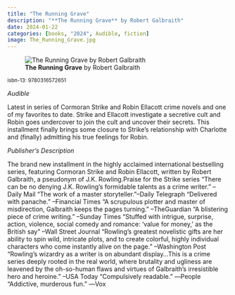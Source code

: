 ```yaml
---
title: "The Running Grave"
description: "**The Running Grave** by Robert Galbraith"
date: 2024-01-22
categories: [books, "2024", Audible, fiction]
image: The_Running_Grave.jpg
---
```

![**The Running Grave** by Robert Galbraith](The_Running_Grave.jpg){fig-align="left"}

<sup>isbn-13: 9780316572651</sup>

*Audible*

Latest in series of Cormoran Strike and Robin Ellacott crime novels and one of my favorites to date. Strike and Ellacott investigate a secretive cult and Robin goes undercover to join the cult and uncover their secrets. This installment finally brings some closure to Strike's relationship with Charlotte and (finally) admitting his true feelings for Robin.  

*Publisher's Description*

The brand new installment in the highly acclaimed international bestselling
series, featuring Cormoran Strike and Robin Ellacott, written by Robert
Galbraith, a pseudonym of J.K. Rowling.Praise for the Strike series "There
can be no denying J.K. Rowling's formidable talents as a crime writer."
­--Daily Mail "The work of a master storyteller."--Daily Telegraph
"Delivered with panache." --Financial Times "A scrupulous plotter and
master of misdirection, Galbraith keeps the pages turning." --TheGuardian
"A blistering piece of crime writing." --Sunday Times "Stuffed with
intrigue, surprise, action, violence, social comedy and romance: 'value for
money, ' as the British say" --Wall Street Journal "Rowling's greatest
novelistic gifts are her ability to spin wild, intricate plots, and to
create colorful, highly individual characters who come instantly alive on
the page." --Washington Post "Rowling's wizardry as a writer is on abundant
display...This is a crime series deeply rooted in the real world, where
brutality and ugliness are leavened by the oh-so-human flaws and virtues of
Galbraith's irresistible hero and heroine." --USA Today "Compulsively
readable." ―People "Addictive, murderous fun." ―Vox